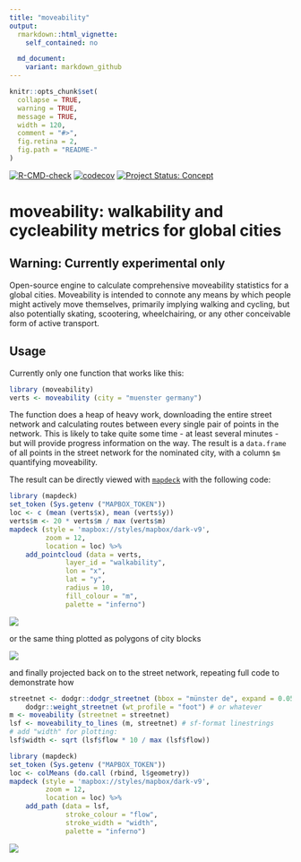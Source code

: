 ```yaml
---
title: "moveability"
output:
  rmarkdown::html_vignette:
    self_contained: no

  md_document:
    variant: markdown_github
---
```


<!-- README.md is generated from README.Rmd. Please edit that file -->

```r
knitr::opts_chunk$set(
  collapse = TRUE,
  warning = TRUE,
  message = TRUE,
  width = 120,
  comment = "#>",
  fig.retina = 2,
  fig.path = "README-"
)
```

<!-- badges: start -->
[![R-CMD-check](https://github.com/moveability/moveability/workflows/R-CMD-check/badge.svg)](https://github.com/moveability/moveability/actions)
[![codecov](https://codecov.io/gh/moveability/moveability/branch/main/graph/badge.svg)](https://app.codecov.io/gh/moveability/moveability)
[![Project Status: Concept](http://www.repostatus.org/badges/latest/concept.svg)](http://www.repostatus.org/#concept)
<!-- badges: end -->

# moveability: walkability and cycleability metrics for global cities

## Warning: Currently experimental only

Open-source engine to calculate comprehensive moveability statistics for
a global cities. Moveability is intended to connote any means by which people
might actively move themselves, primarily implying walking and cycling, but
also potentially skating, scootering, wheelchairing, or any other conceivable
form of active transport.

## Usage

Currently only one function that works like this:
```r
library (moveability)
verts <- moveability (city = "muenster germany")
```
The function does a heap of heavy work, downloading the entire street network
and calculating routes between every single pair of points in the network. This
is likely to take quite some time - at least several minutes - but will provide
progress information on the way. The result is a `data.frame` of all points in
the street network for the nominated city, with a column `$m` quantifying
moveability.

The result can be directly viewed with
[`mapdeck`](https://github.com/SymbolixAU/mapdeck) with the following code:

```r
library (mapdeck)
set_token (Sys.getenv ("MAPBOX_TOKEN"))
loc <- c (mean (verts$x), mean (verts$y))
verts$m <- 20 * verts$m / max (verts$m)
mapdeck (style = 'mapbox://styles/mapbox/dark-v9',
         zoom = 12,
         location = loc) %>%
    add_pointcloud (data = verts,
              layer_id = "walkability",
              lon = "x",
              lat = "y",
              radius = 10,
              fill_colour = "m",
              palette = "inferno")
```
![](demo.png)

or the same thing plotted as polygons of city blocks

![](demo-polygons.png)

and finally projected back on to the street network, repeating full code to
demonstrate how
```r
streetnet <- dodgr::dodgr_streetnet (bbox = "münster de", expand = 0.05) %>%
    dodgr::weight_streetnet (wt_profile = "foot") # or whatever
m <- moveability (streetnet = streetnet)
lsf <- moveability_to_lines (m, streetnet) # sf-format linestrings
# add "width" for plotting:
lsf$width <- sqrt (lsf$flow * 10 / max (lsf$flow))

library (mapdeck)
set_token (Sys.getenv ("MAPBOX_TOKEN"))
loc <- colMeans (do.call (rbind, l$geometry))
mapdeck (style = 'mapbox://styles/mapbox/dark-v9',
         zoom = 12,
         location = loc) %>%
    add_path (data = lsf,
              stroke_colour = "flow",
              stroke_width = "width",
              palette = "inferno")
```


![](demo-lines.png)
